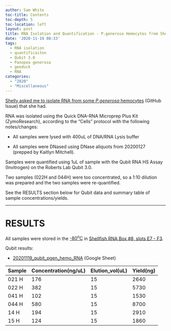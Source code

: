 ```yaml
---
author: Sam White
toc-title: Contents
toc-depth: 5
toc-location: left
layout: post
title: RNA Isolation and Quantification - P.generosa Hemocytes from Shelly
date: '2020-11-19 08:33'
tags:
  - RNA isolation
  - quantificaiton
  - Qubit 3.0
  - Panopea generosa
  - geoduck
  - RNA
categories:
  - "2020"
  - "Miscellaneous"
---
```

[Shelly asked me to isolate RNA from some _P.generosa_ hemocytes](https://github.com/RobertsLab/resources/issues/1022) (GitHub Issue) that she had.

RNA was isolated using the Quick DNA-RNA Microprep Plus Kit (ZymoResearch), according to the "Cells" protocol with the following notes/changes:

- All samples were lysed with 400uL of DNA/RNA Lysis buffer

- All samples were DNased using DNase aliquots from 20200127 (prepped by Kaitlyn Mitchell).

Samples were quantified using 1uL of sample with the Qubit RNA HS Assay (Invitrogen) on the Roberts Lab Qubit 3.0.

Two samples (022H and 044H) were too concentrated, so a 1:10 dilution was prepared and the two samples were re-quantified.

See the RESULTS section below for Qubit data and summary table of sample concentrations/yields.

---

# RESULTS

All samples were stored in the [-80<sup>o</sup>C](https://docs.google.com/spreadsheets/d/1Qsvz3QTURlPF_hX05BQxjom3484WuMfqQ1ILl9LEljU/edit#gid=2006985773) in [Shellfish RNA Box #8, slots E7 - F3](https://docs.google.com/spreadsheets/d/1ax6C-muxUTXxFEtfWdswBvueLhmxZzmwZcO2ur-0q-Q/edit#gid=1794729843).

Qubit results:

- [20201119_qubit_pgen_hemo_RNA](https://docs.google.com/spreadsheets/d/1HFwpvskPTo8oliZJmz5ImBzOAIYuvh4OMLYpUM1sqfI/edit?usp=sharing) (Google Sheet)


| Sample | Concentration(ng/uL) | Elution_vol(uL) | Yield(ng) |
|--------|----------------------|-----------------|-----------|
| 021 H  | 176                  | 15              | 2640      |
| 022 H  | 382                  | 15              | 5730      |
| 041 H  | 102                  | 15              | 1530      |
| 044 H  | 580                  | 15              | 8700      |
| 14 H   | 194                  | 15              | 2910      |
| 15 H   | 124                  | 15              | 1860      |
